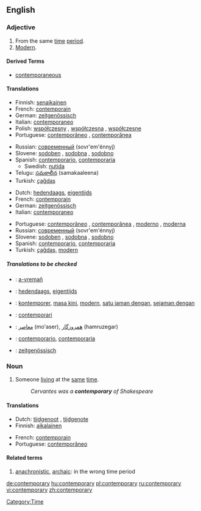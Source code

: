 ==English==

===Adjective===
{{en-adj}}

# From the same [[time]] [[period]].
# [[modern|Modern]].

====Derived Terms====
* [[contemporaneous]]

====Translations====
{{trans-top|from the same time period}}
*Finnish: [[senaikainen]]
*French: [[contemporain]]
*German: [[zeitgenössisch]]
*Italian: [[contemporaneo]]
*Polish: [[współczesny]] {{m}}, [[współczesna]] {{f}}, [[współczesne]] {{n}} 
*Portuguese: [[contemporâneo]] {{m}}, [[contemporânea]] {{f}}
{{trans-mid}}
*Russian: [[современный]] (sovr'em'énnyj)
*Slovene: [[sodoben]] {{m}}, [[sodobna]] {{f}}, [[sodobno]] {{n}}
*Spanish: [[contemporario]], [[contemporaria]]	
**Swedish: [[nutida]]
*Telugu: [[సమకాలీన]] (samakaaleena)
*Turkish: [[çağdaş]]
{{trans-bottom}}

{{trans-top|modern}}
*Dutch: [[hedendaags]], [[eigentijds]]
*French: [[contemporain]]
*German: [[zeitgenössisch]]
*Italian: [[contemporaneo]]
{{trans-mid}}
*Portuguese: [[contemporâneo]] {{m}}, [[contemporânea]] {{f}},	[[moderno]] {{m}}, [[moderna]] {{f}}
*Russian: [[современный]] (sovr'em'énnyj)
*Slovene: [[sodoben]] {{m}}, [[sodobna]] {{f}}, [[sodobno]] {{n}}
*Spanish: [[contemporario]], [[contemporaria]]
*Turkish: [[çağdaş]], [[modern]]
{{trans-bottom}}

=====Translations to be checked=====
{{checktrans}}
*{{ttbc|Breton}}: [[a-vremañ]]
*{{ttbc|Dutch}}: [[hedendaags]], [[eigentijds]]
*{{ttbc|Indonesian}}: [[kontemporer]], [[masa kini]], [[modern]], [[satu jaman dengan]], [[sejaman dengan]]
*{{ttbc|Interlingua}}: [[contemporari]]
*{{ttbc|Persian}}: [[معاصر]] (mo'aser), [[همروزگار]] (hamruzegar)
*{{ttbc|Spanish}}: [[contemporario]], [[contemporaria]]
*{{ttbc|German}}: [[zeitgenössisch]]

===Noun===
{{en-noun|contemporaries}}

#Someone [[living]] at the [[same]] [[time]]. 
#:''Cervantes was a '''contemporary''' of Shakespeare''

====Translations====
{{trans-top|someone living at the same time}}
*Dutch: [[tijdgenoot]] {{m}}, [[tijdgenote]] {{f}}
*Finnish: [[aikalainen]]
{{trans-mid}}
*French: [[contemporain]]
*Portuguese: [[contemporâneo]] {{m}}
{{trans-bottom}}

====Related terms====
#[[anachronistic]], [[archaic]]: in the wrong time period

[[Category:Time]]

[[de:contemporary]]
[[hu:contemporary]]
[[pl:contemporary]]
[[ru:contemporary]]
[[vi:contemporary]]
[[zh:contemporary]]